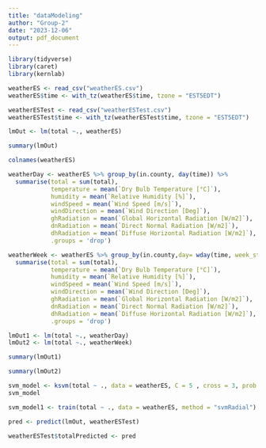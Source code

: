 ```yaml
---
title: "dataModeling"
author: "Group-2"
date: "2023-12-06"
output: pdf_document
---
```

```r
library(tidyverse)
library(caret)
library(kernlab)
```

```r
weatherES <- read_csv("weatherES.csv")
weatherES$time <- with_tz(weatherES$time, tzone = "EST5EDT")

weatherESTest <- read_csv("weatherESTest.csv")
weatherESTest$time <- with_tz(weatherESTest$time, tzone = "EST5EDT")
```

```r
lmOut <- lm(total ~., weatherES)
```

```r
summary(lmOut)
```


```r
colnames(weatherES)
```



```r
weatherDay <- weatherES %>% group_by(in.county, day(time)) %>%
  summarise(total = sum(total),
            temperature = mean(`Dry Bulb Temperature [°C]`),
            humidity = mean(`Relative Humidity [%]`),
            windSpeed = mean(`Wind Speed [m/s]`),
            windDirection = mean(`Wind Direction [Deg]`),
            ghRadiation = mean(`Global Horizontal Radiation [W/m2]`),
            dnRadiation = mean(`Direct Normal Radiation [W/m2]`),
            dhRadiation = mean(`Diffuse Horizontal Radiation [W/m2]`),
            .groups = 'drop')
```

```r
weatherWeek <- weatherES %>% group_by(in.county,day= wday(time, week_start = getOption("lubridate.week.start", 7))) %>%
  summarise(total = sum(total),
            temperature = mean(`Dry Bulb Temperature [°C]`),
            humidity = mean(`Relative Humidity [%]`),
            windSpeed = mean(`Wind Speed [m/s]`),
            windDirection = mean(`Wind Direction [Deg]`),
            ghRadiation = mean(`Global Horizontal Radiation [W/m2]`),
            dnRadiation = mean(`Direct Normal Radiation [W/m2]`),
            dhRadiation = mean(`Diffuse Horizontal Radiation [W/m2]`),
            .groups = 'drop')
```

```r
lmOut1 <- lm(total ~., weatherDay)
lmOut2 <- lm(total ~., weatherWeek)
```

```r
summary(lmOut1)
```


```r
summary(lmOut2)
```
```r
svm_model <- ksvm(total ~ ., data = weatherES, C = 5 , cross = 3, prob.model = TRUE)
svm_model
```

```r
svm_model1 <- train(total ~ ., data = weatherES, method = "svmRadial")
```

```r
pred <- predict(lmOut, weatherESTest)
```

```r
weatherESTest$totalPredicted <- pred
```



